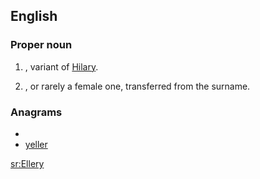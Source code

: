 ==English==

===Proper noun===
{{en-proper noun}}

# {{surname|A=An|English|from=given names|dot=}}, variant of [[Hilary]].
# {{given name|male|from=surnames}}, or rarely a female one, transferred from the surname.

===Anagrams===
* {{alphagram|eellry}}
* [[yeller#English|yeller]]


[[sr:Ellery]]